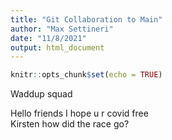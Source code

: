 ```yaml
---
title: "Git Collaboration to Main"
author: "Max Settineri"
date: "11/8/2021"
output: html_document
---
```


```r
knitr::opts_chunk$set(echo = TRUE)
```

Waddup squad

Hello friends I hope u r covid free  
Kirsten how did the race go? 


